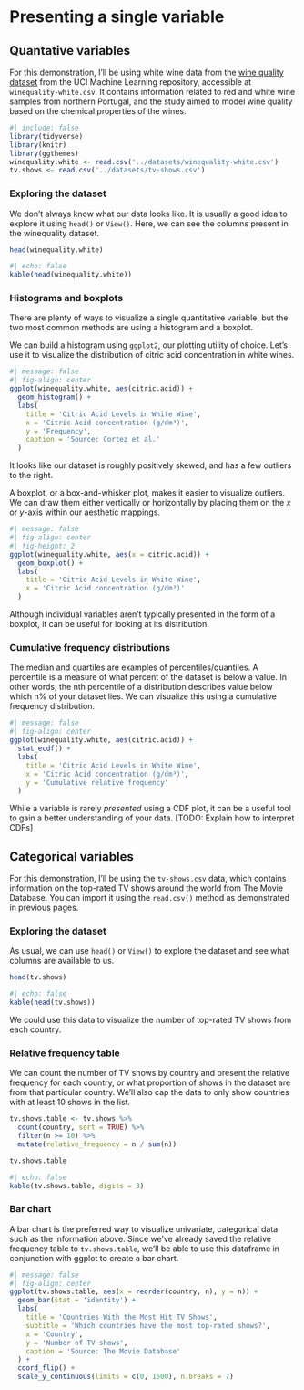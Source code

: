 # Presenting a single variable

## Quantative variables

For this demonstration, I'll be using white wine data from the [wine quality dataset](https://archive.ics.uci.edu/ml/datasets/Wine+Quality) from the UCI Machine Learning repository, accessible at `winequality-white.csv`. It contains information related to red and white wine samples from northern Portugal, and the study aimed to model wine quality based on the chemical properties of the wines.

```r
#| include: false
library(tidyverse)
library(knitr)
library(ggthemes)
winequality.white <- read.csv('../datasets/winequality-white.csv')
tv.shows <- read.csv('../datasets/tv-shows.csv')
```

### Exploring the dataset

We don't always know what our data looks like. It is usually a good idea to explore it using `head()` or `View()`. Here, we can see the columns present in the winequality dataset.

```r
head(winequality.white)
```
```r
#| echo: false
kable(head(winequality.white))
```

### Histograms and boxplots

There are plenty of ways to visualize a single quantitative variable, but the two most common methods are using a histogram and a boxplot.

We can build a histogram using `ggplot2`, our plotting utility of choice. Let's use it to visualize the distribution of citric acid concentration in white wines.

```r
#| message: false
#| fig-align: center
ggplot(winequality.white, aes(citric.acid)) +
  geom_histogram() +
  labs(
    title = 'Citric Acid Levels in White Wine',
    x = 'Citric Acid concentration (g/dm³)',
    y = 'Frequency',
    caption = 'Source: Cortez et al.'
  )
```

It looks like our dataset is roughly positively skewed, and has a few outliers to the right.

A boxplot, or a box-and-whisker plot, makes it easier to visualize outliers. We can draw them either vertically or horizontally by placing them on the $x$ or $y$-axis within our aesthetic mappings.

```r
#| message: false
#| fig-align: center
#| fig-height: 2
ggplot(winequality.white, aes(x = citric.acid)) +
  geom_boxplot() +
  labs(
    title = 'Citric Acid Levels in White Wine',
    x = 'Citric Acid concentration (g/dm³)'
  )
```

Although individual variables aren't typically presented in the form of a boxplot, it can be useful for looking at its distribution.

### Cumulative frequency distributions

The median and quartiles are examples of percentiles/quantiles. A percentile is a measure of what percent of the dataset is below a value. In other words, the nth percentile of a distribution describes value below which n% of your dataset lies. We can visualize this using a cumulative frequency distribution.

```r
#| message: false
#| fig-align: center
ggplot(winequality.white, aes(citric.acid)) +
  stat_ecdf() +
  labs(
    title = 'Citric Acid Levels in White Wine',
    x = 'Citric Acid concentration (g/dm³)',
    y = 'Cumulative relative frequency'
  )
```

While a variable is rarely _presented_ using a CDF plot, it can be a useful tool to gain a better understanding of your data. [TODO: Explain how to interpret CDFs]

## Categorical variables

For this demonstration, I'll be using the `tv-shows.csv` data, which contains information on the top-rated TV shows around the world from The Movie Database. You can import it using the `read.csv()` method as demonstrated in previous pages.

### Exploring the dataset

As usual, we can use `head()` or `View()` to explore the dataset and see what columns are available to us.

```r
head(tv.shows)
```
```r
#| echo: false
kable(head(tv.shows))
```

We could use this data to visualize the number of top-rated TV shows from each country.

### Relative frequency table

We can count the number of TV shows by country and present the relative frequency for each country, or what proportion of shows in the dataset are from that particular country. We'll also cap the data to only show countries with at least 10 shows in the list.

```r
tv.shows.table <- tv.shows %>%
  count(country, sort = TRUE) %>%
  filter(n >= 10) %>%
  mutate(relative_frequency = n / sum(n))
```

```r
tv.shows.table
```
```r
#| echo: false
kable(tv.shows.table, digits = 3)
```

### Bar chart

A bar chart is the preferred way to visualize univariate, categorical data such as the information above. Since we've already saved the relative frequency table to `tv.shows.table`, we'll be able to use this dataframe in conjunction with ggplot to create a bar chart.

```r
#| message: false
#| fig-align: center
ggplot(tv.shows.table, aes(x = reorder(country, n), y = n)) +
  geom_bar(stat = 'identity') +
  labs(
    title = 'Countries With the Most Hit TV Shows',
    subtitle = 'Which countries have the most top-rated shows?',
    x = 'Country',
    y = 'Number of TV shows',
    caption = 'Source: The Movie Database'
  ) +
  coord_flip() +
  scale_y_continuous(limits = c(0, 1500), n.breaks = 7)
```
